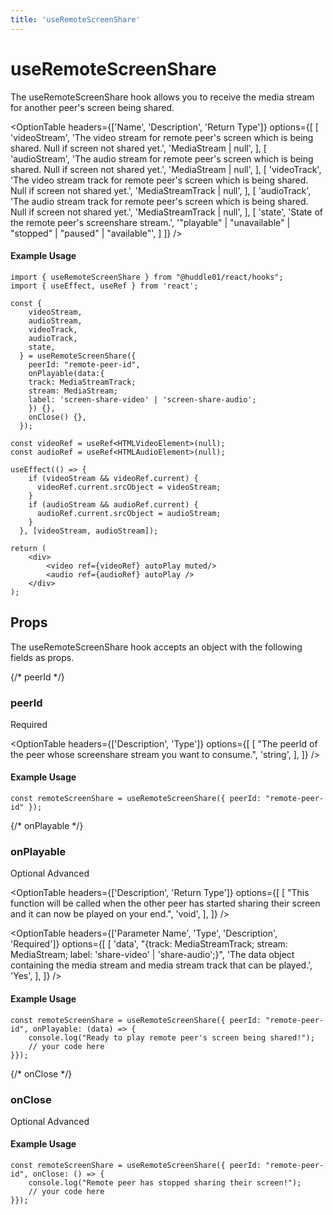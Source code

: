 ```yaml
---
title: 'useRemoteScreenShare'
---
```



# useRemoteScreenShare

The useRemoteScreenShare hook allows you to receive the media stream for another peer's screen being shared.

<OptionTable
  headers={['Name', 'Description', 'Return Type']}
  options={[
    [
      'videoStream',
      'The video stream for remote peer\'s screen which is being shared. Null if screen not shared yet.',
      'MediaStream | null',
    ],
    [
      'audioStream',
      'The audio stream for remote peer\'s screen which is being shared. Null if screen not shared yet.',
      'MediaStream | null',
    ],
    [
      'videoTrack',
      'The video stream track for remote peer\'s screen which is being shared. Null if screen not shared yet.',
      'MediaStreamTrack | null',
    ],
    [
      'audioTrack',
      'The audio stream track for remote peer\'s screen which is being shared. Null if screen not shared yet.',
      'MediaStreamTrack | null',
    ],
    [
      'state',
      'State of the remote peer\'s screenshare stream.',
      '"playable" | "unavailable" | "stopped" | "paused" | "available"',
    ]
  ]}
/>

#### Example Usage

```tsx
import { useRemoteScreenShare } from "@huddle01/react/hooks";
import { useEffect, useRef } from 'react';

const {
    videoStream,
    audioStream,
    videoTrack,
    audioTrack,
    state,
  } = useRemoteScreenShare({
    peerId: "remote-peer-id",
    onPlayable(data:{
    track: MediaStreamTrack;
    stream: MediaStream;
    label: 'screen-share-video' | 'screen-share-audio';
    }) {},
    onClose() {},
  });

const videoRef = useRef<HTMLVideoElement>(null);
const audioRef = useRef<HTMLAudioElement>(null);

useEffect(() => {
    if (videoStream && videoRef.current) {
      videoRef.current.srcObject = videoStream;
    }
    if (audioStream && audioRef.current) {
      audioRef.current.srcObject = audioStream;
    }
  }, [videoStream, audioStream]);

return (
    <div>
        <video ref={videoRef} autoPlay muted/>
        <audio ref={audioRef} autoPlay />
    </div>
);
```

## Props
The useRemoteScreenShare hook accepts an object with the following fields as props.

{/* peerId */}
### <span className="font-mono font-semibold">peerId</span>
<div className='w-20 mt-4'>
  <Pill>Required</Pill>
</div>

<OptionTable
  headers={['Description', 'Type']}
  options={[
    [
      "The peerId of the peer whose screenshare stream you want to consume.",
      'string',
    ],
  ]}
/>


#### Example Usage

```tsx
const remoteScreenShare = useRemoteScreenShare({ peerId: "remote-peer-id" });
```

{/* onPlayable */}
### <span className="font-mono font-semibold">onPlayable</span>
<div className='flex w-40 justify-between mt-4'>
  <Pill>Optional</Pill>
  <Pill>Advanced</Pill>
</div>


<OptionTable
  headers={['Description', 'Return Type']}
  options={[
    [
      "This function will be called when the other peer has started sharing their screen and it can now be played on your end.",
      'void',
    ],
  ]}
/>

<OptionTable
  headers={['Parameter Name', 'Type', 'Description', 'Required']}
  options={[
    [
      'data',
      "{track: MediaStreamTrack; stream: MediaStream; label: 'share-video' | 'share-audio';}",
      'The data object containing the media stream and media stream track that can be played.',
      'Yes',
    ],
  ]}
/>


#### Example Usage

```tsx
const remoteScreenShare = useRemoteScreenShare({ peerId: "remote-peer-id", onPlayable: (data) => {
	console.log("Ready to play remote peer's screen being shared!");
    // your code here
}});
```

{/* onClose */}
### <span className="font-mono font-semibold">onClose</span>
<div className='flex w-40 justify-between mt-4'>
  <Pill>Optional</Pill>
  <Pill>Advanced</Pill>
</div>
<OptionTable
  headers={['Description', 'Return Type']}
  options={[
    [
      "This function will be called when the other peer stops sharing their screen.",
      'void',
    ],
  ]}
/>

#### Example Usage

```tsx
const remoteScreenShare = useRemoteScreenShare({ peerId: "remote-peer-id", onClose: () => {
	console.log("Remote peer has stopped sharing their screen!");
    // your code here
}});
```